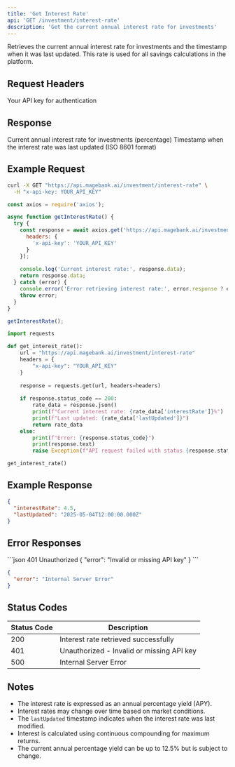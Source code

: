 ```yaml
---
title: 'Get Interest Rate'
api: 'GET /investment/interest-rate'
description: 'Get the current annual interest rate for investments'
---
```


Retrieves the current annual interest rate for investments and the timestamp when it was last updated. This rate is used for all savings calculations in the platform.

## Request Headers

<ParamField header="x-api-key" type="string" required>
  Your API key for authentication
</ParamField>

## Response

<ResponseField name="interestRate" type="number">
  Current annual interest rate for investments (percentage)
</ResponseField>

<ResponseField name="lastUpdated" type="string">
  Timestamp when the interest rate was last updated (ISO 8601 format)
</ResponseField>

## Example Request

<CodeGroup>

```bash cURL
curl -X GET "https://api.magebank.ai/investment/interest-rate" \
  -H "x-api-key: YOUR_API_KEY"
```

```javascript Node.js
const axios = require('axios');

async function getInterestRate() {
  try {
    const response = await axios.get('https://api.magebank.ai/investment/interest-rate', {
      headers: {
        'x-api-key': 'YOUR_API_KEY'
      }
    });
    
    console.log('Current interest rate:', response.data);
    return response.data;
  } catch (error) {
    console.error('Error retrieving interest rate:', error.response ? error.response.data : error.message);
    throw error;
  }
}

getInterestRate();
```

```python Python
import requests

def get_interest_rate():
    url = "https://api.magebank.ai/investment/interest-rate"
    headers = {
        "x-api-key": "YOUR_API_KEY"
    }
    
    response = requests.get(url, headers=headers)
    
    if response.status_code == 200:
        rate_data = response.json()
        print(f"Current interest rate: {rate_data['interestRate']}%")
        print(f"Last updated: {rate_data['lastUpdated']}")
        return rate_data
    else:
        print(f"Error: {response.status_code}")
        print(response.text)
        raise Exception(f"API request failed with status {response.status_code}")

get_interest_rate()
```

</CodeGroup>

## Example Response

```json
{
  "interestRate": 4.5,
  "lastUpdated": "2025-05-04T12:00:00.000Z"
}
```

## Error Responses

<ResponseExample>
```json 401 Unauthorized
{
  "error": "Invalid or missing API key"
}
```

```json 500 Internal Server Error
{
  "error": "Internal Server Error"
}
```
</ResponseExample>

## Status Codes

| Status Code | Description |
|-------------|-------------|
| 200 | Interest rate retrieved successfully |
| 401 | Unauthorized - Invalid or missing API key |
| 500 | Internal Server Error |

## Notes

- The interest rate is expressed as an annual percentage yield (APY).
- Interest rates may change over time based on market conditions.
- The `lastUpdated` timestamp indicates when the interest rate was last modified.
- Interest is calculated using continuous compounding for maximum returns.
- The current annual percentage yield can be up to 12.5% but is subject to change.